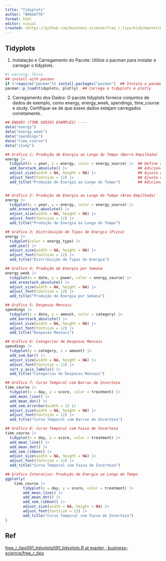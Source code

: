 ```yaml
---
title: "Tidyplots"
author: "BRAGATTE"
format: html
editor: visual
created: <https://github.com/business-science/free_r_tips/blob/master/091_tidyplots/091_tidyplots.R>
---
```


## Tidyplots
1. Instalação e Carregamento do Pacote: Utilize o pacman para instalar e carregar o tidyplots.
```r
#| warning: false
## install with pacman
if (!require("pacman")) install.packages("pacman")  ## Instala o pacman se necessário
pacman::p_load(tidyplots, plotly)  ## Carrega o tidyplots e plotly
```
2. Carregamento dos Dados: O pacote tidyplots fornece conjuntos de dados de exemplo, como energy, energy_week, spendings, time_course e study. Certifique-se de que esses dados estejam carregados corretamente.
```r
## ENGERY (TIME SERIES EXAMPLES) ----
data("energy")
data("energy_week")
data("spendings")
data("time_course")
data("study")
```

```r
## Gráfico 1: Produção de Energia ao Longo do Tempo (Barra Empilhada)
energy |>
  tidyplot(x = year, y = energy, color = energy_source) |>  ## Define as variáveis e a estética do gráfico
  add_barstack_absolute() |>                                ## Adiciona barras empilhadas absolutas
  adjust_size(width = NA, height = NA) |>                   ## Ajusta o tamanho do gráfico (opcional)
  adjust_font(fontsize = 12) |>                             ## Ajusta o tamanho da fonte
  add_title("Produção de Energia ao Longo do Tempo")        ## Adiciona um título ao gráfico


## Gráfico 2: Produção de Energia ao Longo do Tempo (Área Empilhada)
energy |>
  tidyplot(x = year, y = energy, color = energy_source) |>
  add_areastack_absolute() |>
  adjust_size(width = NA, height = NA) |>
  adjust_font(fontsize = 12) |>
  add_title("Produção de Energia ao Longo do Tempo")

## Gráfico 3: Distribuição de Tipos de Energia (Pizza)
energy |>
  tidyplot(color = energy_type) |>
  add_pie() |>
  adjust_size(width = NA, height = NA) |>
  adjust_font(fontsize = 12) |>
  add_title("Distribuição de Tipos de Energia")

## Gráfico 4: Produção de Energia por Semana
energy_week |>
  tidyplot(x = date, y = power, color = energy_source) |>
  add_areastack_absolute() |>
  adjust_size(width = NA, height = NA) |>
  adjust_font(fontsize = 12) |>
  add_title("Produção de Energia por Semana")

## Gráfico 5: Despesas Mensais
spendings |>
  tidyplot(x = date, y = amount, color = category) |>
  add_barstack_absolute() |>
  adjust_size(width = NA, height = NA) |>
  adjust_font(fontsize = 12) |>
  add_title("Despesas Mensais")

## Gráfico 6: Categorias de Despesas Mensais
spendings |>
  tidyplot(y = category, x = amount) |>
  add_sum_bar() |>
  adjust_size(width = NA, height = NA) |>
  adjust_font(fontsize = 12) |>
  sort_y_axis_labels() |>
  add_title("Categorias de Despesas Mensais")

## Gráfico 7: Curso Temporal com Barras de Incerteza
time_course |>
  tidyplot(x = day, y = score, color = treatment) |>
  add_mean_line() |>
  add_mean_dot() |>
  add_sem_errorbar(width = 1) |>
  adjust_size(width = NA, height = NA) |>
  adjust_font(fontsize = 12) |>
  add_title("Curso Temporal com Barras de Incerteza")

## Gráfico 8: Curso Temporal com Faixa de Incerteza
time_course |>
  tidyplot(x = day, y = score, color = treatment) |>
  add_mean_line() |>
  add_mean_dot() |>
  add_sem_ribbon() |>
  adjust_size(width = NA, height = NA) |>
  adjust_font(fontsize = 12) |>
  add_title("Curso Temporal com Faixa de Incerteza")
```

```r
## Gráfico Interativo: Produção de Energia ao Longo do Tempo
ggplotly(
    time_course |>
        tidyplot(x = day, y = score, color = treatment) |>
        add_mean_line() |>
        add_mean_dot() |>
        add_sem_ribbon() |>
        adjust_size(width = NA, height = NA) |>
        adjust_font(fontsize = 12) |>
        add_title("Curso Temporal com Faixa de Incerteza")
)
```
## Ref

[free_r_tips091_tidyplots091_tidyplots.R at master · business-science/free_r_tips](https://github.com/business-science/free_r_tips/blob/master/091_tidyplots/091_tidyplots.R)
